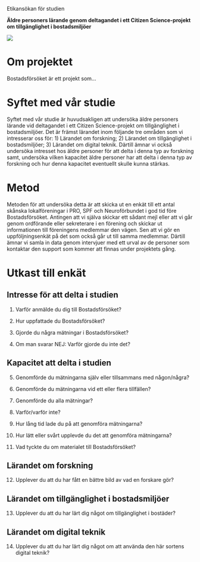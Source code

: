 Etikansökan för studien

**Äldre personers lärande genom deltagandet i ett Citizen Science-projekt om tillgänglighet i bostadsmiljöer**

![](image1.png)

# Om projektet

Bostadsförsöket är ett projekt som...

# Syftet med vår studie

Syftet med vår studie är huvudsakligen att undersöka äldre personers lärande vid deltagandet i ett Citizen Science-projekt om tillgänglighet i bostadsmiljöer.  Det är främst lärandet inom följande tre områden som vi intresserar oss för: 1) Lärandet om forskning; 2) Lärandet om tillgänglighet i bostadsmiljöer; 3) Lärandet om digital teknik. Därtill ämnar vi också undersöka intresset hos  äldre personer för att delta i denna typ av forskning samt, undersöka vilken kapacitet äldre personer har att delta i denna typ av forskning och hur denna kapacitet eventuellt skulle kunna stärkas.

# Metod

Metoden för att undersöka detta är att skicka ut en enkät till ett antal skånska lokalföreningar i PRO, SPF och Neuroförbundet  i god tid före Bostadsförsöket. Antingen att vi själva skickar ett sådant mejl eller att vi går genom ordförande eller sekreterare i en förening och skickar ut informationen till föreningens medlemmar den vägen. Sen att vi gör en uppföljningsenkät på det som också går ut till samma medlemmar. Därtill ämnar vi samla in data genom intervjuer med ett urval av de personer som kontaktar den support som kommer att finnas under projektets gång. 

# Utkast till enkät

## Intresse för att delta i studien

1. Varför anmälde du dig till Bostadsförsöket?

2. Hur uppfattade du Bostadsförsöket?

3. Gjorde du några mätningar i Bostadsförsöket?

4. Om man svarar NEJ: Varför gjorde du inte det?

## Kapacitet att delta i studien

5. Genomförde du mätningarna själv eller tillsammans med någon/några?

6. Genomförde du mätningarna vid ett eller flera tillfällen?

7. Genomförde du alla mätningar?

8. Varför/varför inte?

9. Hur lång tid lade du på att genomföra mätningarna?

10. Hur lätt eller svårt upplevde du det att genomföra mätningarna?

11. Vad tyckte du om materialet till Bostadsförsöket?

## Lärandet om forskning

12. Upplever du att du har fått en bättre bild av vad en forskare gör?

## Lärandet om tillgänglighet i bostadsmiljöer

13. Upplever du att du har lärt dig något om tillgänglighet i bostäder?

## Lärandet om digital teknik

14. Upplever du att du har lärt dig något om att använda den här sortens digital teknik?


